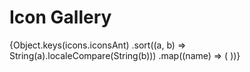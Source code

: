 

<Meta title="Global/Iconography" />

# Icon Gallery

<IconGallery>
  {Object.keys(icons.iconsAnt)
    .sort((a, b) => String(a).localeCompare(String(b)))
    .map((name) => (
      <IconItem name={name} key={name}>
        <IconExample icon={name} color="black" size="l" />
      </IconItem>
    ))}
</IconGallery>
